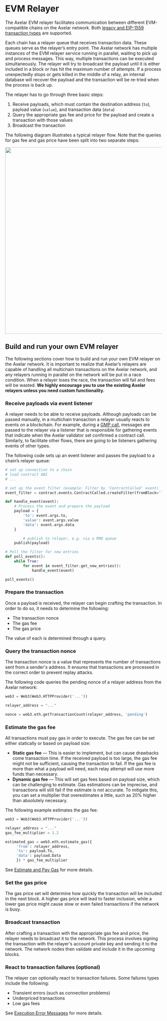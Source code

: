 # EVM Relayer

The Axelar EVM relayer facilitates communication between different EVM-compatible chains on the Axelar network. Both [legacy and EIP-1559 transaction types](https://www.youtube.com/watch?v=MGemhK9t44Q) are supported.

Each chain has a relayer queue that receives transaction data. These queues serve as the relayer’s entry point. The Axelar network has multiple instances of the EVM relayer service running in parallel, waiting to pick up and process messages. This way, multiple transactions can be executed simultaneously. The relayer will try to broadcast the payload until it is either included in a block or has hit the maximum number of attempts. If a process unexpectedly stops or gets killed in the middle of a relay, an internal database will recover the payload and the transaction will be re-tried when the process is back up.

The relayer has to go through three basic steps:

1. Receive payloads, which must contain the destination address (`to`), payload value (`value`), and transaction data (`data`)
1. Query the appropriate gas fee and price for the payload and create a transaction with those values
1. Broadcast the transaction

The following diagram illustrates a typical relayer flow. Note that the queries for gas fee and gas price have been split into two separate steps:

<p align="center">
  <img src="/images/evm-relayer-flow.png" height="600" />
</p>

## Build and run your own EVM relayer

The following sections cover how to build and run your own EVM relayer on the Axelar network. It is important to realize that Axelar’s relayers are capable of handling all multichain transactions on the Axelar network, and any relayers running in parallel on the network will be put in a race condition. When a relayer loses the race, the transaction will fail and fees will be wasted. **We highly encourage you to use the existing Axelar relayers unless you need custom functionality.**

### Receive payloads via event listener

A relayer needs to be able to receive payloads. Although payloads can be passed manually, in a multichain transaction a relayer usually reacts to events on a blockchain. For example, during a [GMP call](/dev/general-message-passing/overview), messages are passed to the relayer via a listener that is responsible for gathering events that indicate when the Axelar validator set confirmed a contract call. Similarly, to facilitate other flows, there are going to be listeners gathering events of other types.

The following code sets up an event listener and passes the payload to a chain’s relayer queue:

```python
# set up connection to a chain
# load contract ABI
# ...

# set up the event filter (example: Filter by 'ContractCalled' event)
event_filter = contract.events.ContractCalled.createFilter(fromBlock='latest')

def handle_event(event):
    # Process the event and prepare the payload
    payload = {
        'to': event.args.to,
        'value': event.args.value
        'data': event.args.data
    }

		# publish to relayer, e.g. via a RMQ queue
    publish(payload)

# Poll the filter for new entries
def poll_events():
    while True:
        for event in event_filter.get_new_entries():
            handle_event(event)

poll_events()
```

### Prepare the transaction

Once a payload is received, the relayer can begin crafting the transaction. In order to do so, it needs to determine the following:

- The transaction nonce
- The gas fee
- The gas price

The value of each is determined through a query.

### Query the transaction nonce

The transaction nonce is a value that represents the number of transactions sent from a sender's address. It ensures that transactions are processed in the correct order to prevent replay attacks.

The following code queries the pending nonce of a relayer address from the Axelar network:

```python
web3 = Web3(Web3.HTTPProvider('...'))

relayer_address = "..."

nonce = web3.eth.getTransactionCount(relayer_address, 'pending')
```

### Estimate the gas fee

All transactions must pay gas in order to execute. The gas fee can be set either statically or based on payload size:

- **Static gas fee** — This is easier to implement, but can cause drawbacks come transaction time. If the received payload is too large, the gas fee might not be sufficient, causing the transaction to fail. If the gas fee is more than what a payload will need, each relay attempt will use more funds than necessary.
- **Dynamic gas fee** — This will set gas fees based on payload size, which can be challenging to estimate. Gas estimations can be imprecise, and transactions will still fail if the estimate is not accurate. To mitigate this, you can set a multiplier that overestimates a little, such as 20% higher than absolutely necessary.

The following example estimates the gas fee:

```python
web3 = Web3(Web3.HTTPProvider('...'))

relayer_address = "..."
gas_fee_multiplier = 1.2

estimated_gas = web3.eth.estimate_gas({
     'from': relayer_address,
     'to': payload.To,
     'data': payload.Data
     }) * gas_fee_multiplier
```

See [Estimate and Pay Gas](/dev/gas-service/pay-gas) for more details.

### Set the gas price

The gas price set will determine how quickly the transaction will be included in the next block. A higher gas price will lead to faster inclusion, while a lower gas price might cause slow or even failed transactions if the network is busy.

### Broadcast transaction

After crafting a transaction with the appropriate gas fee and price, the relayer needs to broadcast it to the network. This process involves signing the transaction with the relayer's account private key and sending it to the network. The network nodes then validate and include it in the upcoming blocks.

### React to transaction failures (optional)

The relayer can optionally react to transaction failures. Some failures types include the following:

- Transient errors (such as connection problems)
- Underpriced transactions
- Low gas fees

See [Execution Error Messages](/dev/general-message-passing/debug/error-debugging) for more details.
